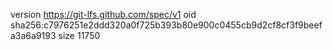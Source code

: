version https://git-lfs.github.com/spec/v1
oid sha256:c7976251e2ddd320a0f725b393b80e900c0455cb9d2cf8cf3f9beefa3a6a9193
size 11750
